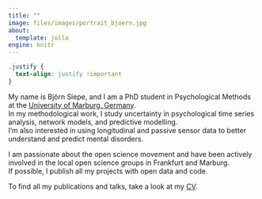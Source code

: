 ```yaml
---
title: ""
image: files/images/portrait_bjoern.jpg
about:
  template: jolla
engine: knitr
---
```

<!-- ::: {.grid} -->

<!-- ::: {.g-col-12 .g-col-md-3} -->
<!-- ![](files/images/bjoern_headshot.png){width=100% fig-alt="An image of Björn Siepe"} -->
<!-- :::  -->

<!-- ::: {.g-col-12 .g-col-md-9} -->
<!-- My name is Björn Siepe, and I am a PhD student in Psychological Methods at -->
<!-- the [University of Marburg, Germany](https://www.uni-marburg.de/de/fb04/team-heck/team/bjoern-siepe).  -->
<!-- In my methodological work, I study uncertainty in psychological time series analysis, network models, and predictive modelling. I'm also interested in using longitudinal and passive sensor data to better understand and predict mental disorders.  -->

<!-- I am passionate about the open science movement and have been actively involved in the local open science groups in Frankfurt and Marburg. I have been involved in (co-)hosting multiple recurring events, such as the [ReproducibiliTea](https://frankfurt-osi.netlify.app/top/reproducibilitea/) journal club or [Brainhack School](https://openscienceinitiativeuniversitymarburg.github.io/). If possible, I publish all my projects with open data and code. -->

<!-- To find all my publications and talks, take a look at my [CV](../cv). -->

<!-- ::: -->
<!-- ::: -->


```css
.justify {
  text-align: justify !important
}
```

::: {.justify}
My name is Björn Siepe, and I am a PhD student in Psychological Methods at
the [University of Marburg, Germany](https://www.uni-marburg.de/de/fb04/team-heck/team/bjoern-siepe).<br>
In my methodological work, I study uncertainty in psychological time series analysis, network models, and predictive modelling.<br>
I'm also interested in using longitudinal and passive sensor data to better understand and predict mental disorders.

I am passionate about the open science movement and have been actively involved in the local open science groups in Frankfurt and Marburg. <br>
If possible, I publish all my projects with open data and code.

To find all my publications and talks, take a look at my [CV](../cv).
:::

